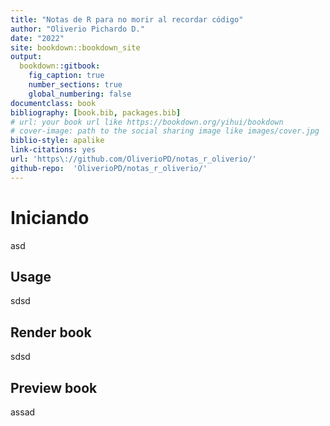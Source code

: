 ```yaml
--- 
title: "Notas de R para no morir al recordar código"
author: "Oliverio Pichardo D."
date: "2022"
site: bookdown::bookdown_site
output:
  bookdown::gitbook:
    fig_caption: true
    number_sections: true
    global_numbering: false
documentclass: book
bibliography: [book.bib, packages.bib]
# url: your book url like https://bookdown.org/yihui/bookdown
# cover-image: path to the social sharing image like images/cover.jpg
biblio-style: apalike
link-citations: yes
url: 'https\://github.com/OliverioPD/notas_r_oliverio/'
github-repo:  'OliverioPD/notas_r_oliverio/'
---
```


# Iniciando

asd

## Usage 

sdsd

## Render book

sdsd

## Preview book

assad
